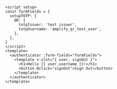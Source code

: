 ```html{3}
<script setup>
const formFields = {
  setupTOTP: {
    QR: {
      totpIssuer: 'test issuer',
      totpUsername: 'amplify_qr_test_user',
    },
  },
}
</script>
<template>
  <authenticator :form-fields="formFields">
    <template v-slot="{ user, signOut }">
      <h1>Hello {{ user.username }}!</h1>
      <button @click="signOut">Sign Out</button>
    </template>
  </authenticator>
</template>
```
